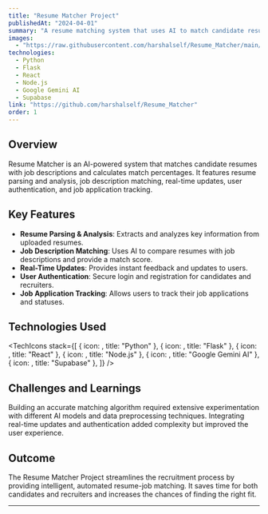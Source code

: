 ```yaml
---
title: "Resume Matcher Project"
publishedAt: "2024-04-01"
summary: "A resume matching system that uses AI to match candidate resumes with job descriptions and calculate match percentages. Features include resume parsing and analysis, job description matching, real-time updates, user authentication, and job application tracking."
images:
  - "https://raw.githubusercontent.com/harshalself/Resume_Matcher/main/Screenshot.png"
technologies:
  - Python
  - Flask
  - React
  - Node.js
  - Google Gemini AI
  - Supabase
link: "https://github.com/harshalself/Resume_Matcher"
order: 1
---
```


## Overview

Resume Matcher is an AI-powered system that matches candidate resumes with job descriptions and calculates match percentages. It features resume parsing and analysis, job description matching, real-time updates, user authentication, and job application tracking.

## Key Features

- **Resume Parsing & Analysis**: Extracts and analyzes key information from uploaded resumes.
- **Job Description Matching**: Uses AI to compare resumes with job descriptions and provide a match score.
- **Real-Time Updates**: Provides instant feedback and updates to users.
- **User Authentication**: Secure login and registration for candidates and recruiters.
- **Job Application Tracking**: Allows users to track their job applications and statuses.

## Technologies Used

<TechIcons
  stack={[
    { icon: <FaPython size={32} />, title: "Python" },
    { icon: <SiFlask size={32} />, title: "Flask" },
    { icon: <FaReact size={32} />, title: "React" },
    { icon: <FaNodeJs size={32} />, title: "Node.js" },
    { icon: <SiGoogle size={32} />, title: "Google Gemini AI" },
    { icon: <SiSupabase size={32} />, title: "Supabase" },
  ]}
/>

## Challenges and Learnings

Building an accurate matching algorithm required extensive experimentation with different AI models and data preprocessing techniques. Integrating real-time updates and authentication added complexity but improved the user experience.

## Outcome

The Resume Matcher Project streamlines the recruitment process by providing intelligent, automated resume-job matching. It saves time for both candidates and recruiters and increases the chances of finding the right fit.

---

